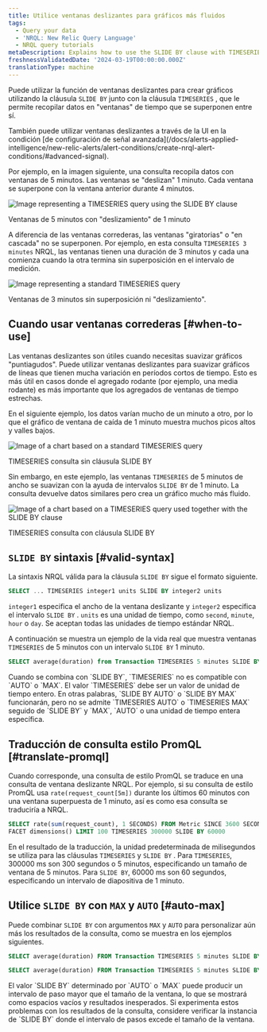 ```yaml
---
title: Utilice ventanas deslizantes para gráficos más fluidos
tags:
  - Query your data
  - 'NRQL: New Relic Query Language'
  - NRQL query tutorials
metaDescription: Explains how to use the SLIDE BY clause with TIMESERIES to smooth out "spiky" charts.
freshnessValidatedDate: '2024-03-19T00:00:00.000Z'
translationType: machine
---
```


Puede utilizar la función de ventanas deslizantes para crear gráficos utilizando la cláusula `SLIDE BY` junto con la cláusula `TIMESERIES` , que le permite recopilar datos en "ventanas" de tiempo que se superponen entre sí.

<Callout variant="tip">
  También puede utilizar ventanas deslizantes a través de la UI en la condición [de configuración de señal avanzada](/docs/alerts-applied-intelligence/new-relic-alerts/alert-conditions/create-nrql-alert-conditions/#advanced-signal).
</Callout>

Por ejemplo, en la imagen siguiente, una consulta recopila datos con ventanas de 5 minutos. Las ventanas se "deslizan" 1 minuto. Cada ventana se superpone con la ventana anterior durante 4 minutos.

<img
  title="TIMESERIES query with SLIDE BY clause"
  alt="Image representing a TIMESERIES query using the SLIDE BY clause"
  src="/images/queries-nrql_diagram_slide-by-window-time-series.webp"
/>

<figcaption>
  Ventanas de 5 minutos con "deslizamiento" de 1 minuto
</figcaption>

A diferencia de las ventanas correderas, las ventanas "giratorias" o "en cascada" no se superponen. Por ejemplo, en esta consulta `TIMESERIES 3 minutes` NRQL, las ventanas tienen una duración de 3 minutos y cada una comienza cuando la otra termina sin superposición en el intervalo de medición.

<img
  title="TIMESERIES query without SLIDE BY clause"
  alt="Image representing a standard TIMESERIES query"
  src="/images/queries-nrql_diagram_non-sliding-window-time-series.webp"
/>

<figcaption>
  Ventanas de 3 minutos sin superposición ni "deslizamiento".
</figcaption>

## Cuando usar ventanas correderas [#when-to-use]

Las ventanas deslizantes son útiles cuando necesitas suavizar gráficos "puntiagudos". Puede utilizar ventanas deslizantes para suavizar gráficos de líneas que tienen mucha variación en períodos cortos de tiempo. Esto es más útil en casos donde el agregado rodante (por ejemplo, una media rodante) es más importante que los agregados de ventanas de tiempo estrechas.

En el siguiente ejemplo, los datos varían mucho de un minuto a otro, por lo que el gráfico de ventana de caída de 1 minuto muestra muchos picos altos y valles bajos.

<img
  title="TIMESERIES query without SLIDE BY clause"
  alt="Image of a chart based on a standard TIMESERIES query"
  src="/images/queries-nrql_screenshot-full_timeseries-spiky-NRQL-query-builder.webp"
/>

<figcaption>
  TIMESERIES consulta sin cláusula SLIDE BY
</figcaption>

Sin embargo, en este ejemplo, las ventanas `TIMESERIES` de 5 minutos de ancho se suavizan con la ayuda de intervalos `SLIDE BY` de 1 minuto. La consulta devuelve datos similares pero crea un gráfico mucho más fluido.

<img
  title="SLIDE BY used with TIMESERIES"
  alt="Image of a chart based on a TIMESERIES query used together with the SLIDE BY clause"
  src="/images/queries-nrql_screenshot-full_timeseries-smoothed-with-slide-by-NRQL-query-builder.webp"
/>

<figcaption>
  TIMESERIES consulta con cláusula SLIDE BY
</figcaption>

## `SLIDE BY` sintaxis [#valid-syntax]

La sintaxis NRQL válida para la cláusula `SLIDE BY` sigue el formato siguiente.

```sql
SELECT ... TIMESERIES integer1 units SLIDE BY integer2 units
```

`integer1` especifica el ancho de la ventana deslizante y `integer2` especifica el intervalo `SLIDE BY` . `units` es una unidad de tiempo, como `second`, `minute`, `hour` o `day`. Se aceptan todas las unidades de tiempo estándar NRQL.

A continuación se muestra un ejemplo de la vida real que muestra ventanas `TIMESERIES` de 5 minutos con un intervalo `SLIDE BY` 1 minuto.

```sql
SELECT average(duration) from Transaction TIMESERIES 5 minutes SLIDE BY 1 minute
```

<Callout variant="tip">
  Cuando se combina con `SLIDE BY`, `TIMESERIES` no es compatible con `AUTO` o `MAX`. El valor `TIMESERIES` debe ser un valor de unidad de tiempo entero. En otras palabras, `SLIDE BY AUTO` o `SLIDE BY MAX` funcionarán, pero no se admite `TIMESERIES AUTO` o `TIMESERIES MAX` seguido de `SLIDE BY` y `MAX`, `AUTO` o una unidad de tiempo entera específica.
</Callout>

## Traducción de consulta estilo PromQL [#translate-promql]

Cuando corresponde, una consulta de estilo PromQL se traduce en una consulta de ventana deslizante NRQL. Por ejemplo, si su consulta de estilo PromQL usa `rate(request_count[5m])` durante los últimos 60 minutos con una ventana superpuesta de 1 minuto, así es como esa consulta se traduciría a NRQL.

```sql
SELECT rate(sum(request_count), 1 SECONDS) FROM Metric SINCE 3600 SECONDS AGO UNTIL NOW 
FACET dimensions() LIMIT 100 TIMESERIES 300000 SLIDE BY 60000
```

En el resultado de la traducción, la unidad predeterminada de milisegundos se utiliza para las cláusulas `TIMESERIES` y `SLIDE BY` . Para `TIMESERIES`, 300000 ms son 300 segundos o 5 minutos, especificando un tamaño de ventana de 5 minutos. Para `SLIDE BY`, 60000 ms son 60 segundos, especificando un intervalo de diapositiva de 1 minuto.

## Utilice `SLIDE BY` con `MAX` y `AUTO` [#auto-max]

Puede combinar `SLIDE BY` con argumentos `MAX` y `AUTO` para personalizar aún más los resultados de la consulta, como se muestra en los ejemplos siguientes.

```sql
SELECT average(duration) FROM Transaction TIMESERIES 5 minutes SLIDE BY MAX
```

```sql
SELECT average(duration) FROM Transaction TIMESERIES 5 minutes SLIDE BY AUTO
```

<Callout variant="tip">
  El valor `SLIDE BY` determinado por `AUTO` o `MAX` puede producir un intervalo de paso mayor que el tamaño de la ventana, lo que se mostrará como espacios vacíos y resultados inesperados. Si experimenta estos problemas con los resultados de la consulta, considere verificar la instancia de `SLIDE BY` donde el intervalo de pasos excede el tamaño de la ventana.
</Callout>

